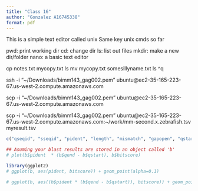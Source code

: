 ```yaml
---
title: "Class 16"
author: "Gonzalez A16745338"
format: pdf
---
```


This is a simple text editor called unix
Same key unix cmds so far

pwd: print working dir
cd: change
 dir
ls: list out files
mkdir: make a new dir/folder
nano: a basic text editor

  

cp notes.txt mycopy.txt
ls
mv mycopy.txt somesillyname.txt
ls
^q


ssh -i "~/Downloads/bimm143_gag002.pem" ubuntu@ec2-35-165-223-67.us-west-2.compute.amazonaws.com

scp -i "~/Downloads/bimm143_gag002.pem" ubuntu@ec2-35-165-223-67.us-west-2.compute.amazonaws.com


scp -i "~/Downloads/bimm143_gag002.pem" ubuntu@ec2-35-165-223-67.us-west-2.compute.amazonaws.com:~/work/mm-second.x.zebrafish.tsv myresult.tsv


```r
c("qseqid", "sseqid", "pident", "length", "mismatch", "gapopen", "qstart", "qend", "sstart", "send", "evalue", "bitscore")
```

```r
## Asuming your blast results are stored in an object called 'b'
# plot(b$pident  * (b$qend - b$qstart), b$bitscore)
```




```r
library(ggplot2)
# ggplot(b, aes(pident, bitscore)) + geom_point(alpha=0.1) 
```


```r
# ggplot(b, aes((b$pident * (b$qend - b$qstart)), bitscore)) + geom_point(alpha=0.1) + geom_smooth()
```






